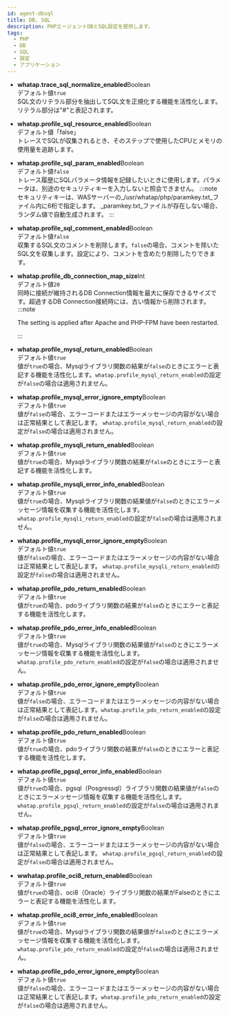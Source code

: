 ```yaml
---
id: agent-dbsql
title: DB, SQL
description: PHPエージェントDBとSQL設定を提供します。
tags:
  - PHP
  - DB
  - SQL
  - 設定
  - アプリケーション
---
```


-   **whatap.trace_sql_normalize_enabled**<span class='type'>Boolean</span><br/>
      デフォルト値`true`<br/>
      SQL文のリテラル部分を抽出してSQL文を正規化する機能を活性化します。リテラル部分は"#"と表記されます。

-   **whatap.profile_sql_resource_enabled**<span class='type'>Boolean</span><br/>
      デフォルト値「false」<br/>
      トレースでSQLが収集されるとき、そのステップで使用したCPUとメモリの使用量を追跡します。

-   **whatap.profile_sql_param_enabled**<span class='type'>Boolean</span><br/>
        デフォルト値`false`<br/>
        トレース履歴にSQLパラメータ情報を記録したいときに使用します。パラメータは、別途のセキュリティキーを入力しないと照会できません。
    :::note
    セキュリティキーは、WASサーバーの_/usr/whatap/php/paramkey.txt_ファイル内に6桁で指定します。 _paramkey.txt_ファイルが存在しない場合、ランダム値で自動生成されます。
    :::

-   **whatap.profile_sql_comment_enabled**<span class='type'>Boolean</span><br/>
      デフォルト値`false`<br/>
      収集するSQL文のコメントを削除します。`false`の場合、コメントを除いたSQL文を収集します。設定により、コメントを含めたり削除したりできます。

-   **whatap.profile_db_connection_map_size**<span class='type'>Int</span><br/>
        デフォルト値`20`<br/>
        同時に接続が維持されるDB Connection情報を最大に保存できるサイズです。超過するDB Connection接続時には、古い情報から削除されます。 
    :::note

    The setting is applied after Apache and PHP-FPM have been restarted.

    :::

-   **whatap.profile_mysql_return_enabled**<span class='type'>Boolean</span><br/>
      デフォルト値`true`<br/>
      値が`true`の場合、Mysqlライブラリ関数の結果が`false`のときにエラーと表記する機能を活性化します。`whatap.profile_mysql_return_enabled`の設定が`false`の場合は適用されません。

-   **whatap.profile_mysql_error_ignore_empty**<span class='type'>Boolean</span><br/>
      デフォルト値`true`<br/>
      値が`false`の場合、エラーコードまたはエラーメッセージの内容がない場合は正常結果として表記します。 `whatap.profile_mysql_return_enabled`の設定が`false`の場合は適用されません。

-   **whatap.profile_mysqli_return_enabled**<span class='type'>Boolean</span><br/>
      デフォルト値`true`<br/>
      値が`true`の場合、Mysqliライブラリ関数の結果が`false`のときにエラーと表記する機能を活性化します。

-   **whatap.profile_mysqli_error_info_enabled**<span class='type'>Boolean</span><br/>
      デフォルト値`true`<br/>
      値が`true`の場合、Mysqliライブラリ関数の結果値が`false`のときにエラーメッセージ情報を収集する機能を活性化します。`whatap.profile_mysqli_return_enabled`の設定が`false`の場合は適用されません。

-   **whatap.profile_mysqli_error_ignore_empty**<span class='type'>Boolean</span><br/>
      デフォルト値`true`<br/>
      値が`false`の場合、エラーコードまたはエラーメッセージの内容がない場合は正常結果として表記します。 `whatap.profile_mysqli_return_enabled`の設定が`false`の場合は適用されません。

-   **whatap.profile_pdo_return_enabled**<span class='type'>Boolean</span><br/>
      デフォルト値`true`<br/>
      値が`true`の場合、pdoライブラリ関数の結果が`false`のときにエラーと表記する機能を活性化します。

-   **whatap.profile_pdo_error_info_enabled**<span class='type'>Boolean</span><br/>
      デフォルト値`true`<br/>
      値が`true`の場合、Mysqlライブラリ関数の結果値が`false`のときにエラーメッセージ情報を収集する機能を活性化します。`whatap.profile_pdo_return_enabled`の設定が`false`の場合は適用されません。

-   **whatap.profile_pdo_error_ignore_empty**<span class='type'>Boolean</span><br/>
      デフォルト値`true`<br/>
      値が`false`の場合、エラーコードまたはエラーメッセージの内容がない場合は正常結果として表記します。`whatap.profile_pdo_return_enabled`の設定が`false`の場合は適用されません。

-   **whatap.profile_pdo_return_enabled**<span class='type'>Boolean</span><br/>
      デフォルト値`true`<br/>
      値が`true`の場合、pdoライブラリ関数の結果が`false`のときにエラーと表記する機能を活性化します。

-   **whatap.profile_pgsql_error_info_enabled**<span class='type'>Boolean</span><br/>
      デフォルト値`true`<br/>
      値が`true`の場合、pgsql（Posgressql）ライブラリ関数の結果値が`false`のときにエラーメッセージ情報を収集する機能を活性化します。`whatap.profile_pgsql_return_enabled`の設定が`false`の場合は適用されません。

-   **whatap.profile_pgsql_error_ignore_empty**<span class='type'>Boolean</span><br/>
      デフォルト値`true`<br/>
      値が`false`の場合、エラーコードまたはエラーメッセージの内容がない場合は正常結果として表記します。 `whatap.profile_pgsql_return_enabled`の設定が`false`の場合は適用されません。

-   **wwhatap.profile_oci8_return_enabled**<span class='type'>Boolean</span><br/>
      デフォルト値`true`<br/>
      値が`true`の場合、oci8（Oracle）ライブラリ関数の結果がFalseのときにエラーと表記する機能を活性化します。

-   **whatap.profile_oci8_error_info_enabled**<span class='type'>Boolean</span><br/>
      デフォルト値`true`<br/>
      値が`true`の場合、Mysqlライブラリ関数の結果値が`false`のときにエラーメッセージ情報を収集する機能を活性化します。`whatap.profile_pdo_return_enabled`の設定が`false`の場合は適用されません。

-   **whatap.profile_pdo_error_ignore_empty**<span class='type'>Boolean</span><br/>
      デフォルト値`true`<br/>
      値が`false`の場合、エラーコードまたはエラーメッセージの内容がない場合は正常結果として表記します。`whatap.profile_pdo_return_enabled`の設定が`false`の場合は適用されません。
